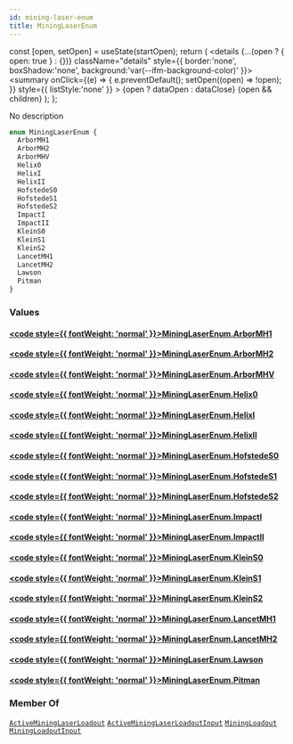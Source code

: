 ```yaml
---
id: mining-laser-enum
title: MiningLaserEnum
---
```









  const [open, setOpen] = useState(startOpen);
  return (
    <details {...(open ? { open: true } : {})} className="details" style={{ border:'none', boxShadow:'none', background:'var(--ifm-background-color)' }}>
      <summary
        onClick={(e) => {
          e.preventDefault();
          setOpen((open) => !open);
        }}
        style={{ listStyle:'none' }}
      >
      {open ? dataOpen : dataClose}
      </summary>
      {open && children}
    </details>
  );
};








No description


```graphql
enum MiningLaserEnum {
  ArborMH1
  ArborMH2
  ArborMHV
  Helix0
  HelixI
  HelixII
  HofstedeS0
  HofstedeS1
  HofstedeS2
  ImpactI
  ImpactII
  KleinS0
  KleinS1
  KleinS2
  LancetMH1
  LancetMH2
  Lawson
  Pitman
}
```




### Values

#### [<code style={{ fontWeight: 'normal' }}>MiningLaserEnum.<b>ArborMH1</b></code>](#)  



#### [<code style={{ fontWeight: 'normal' }}>MiningLaserEnum.<b>ArborMH2</b></code>](#)  



#### [<code style={{ fontWeight: 'normal' }}>MiningLaserEnum.<b>ArborMHV</b></code>](#)  



#### [<code style={{ fontWeight: 'normal' }}>MiningLaserEnum.<b>Helix0</b></code>](#)  



#### [<code style={{ fontWeight: 'normal' }}>MiningLaserEnum.<b>HelixI</b></code>](#)  



#### [<code style={{ fontWeight: 'normal' }}>MiningLaserEnum.<b>HelixII</b></code>](#)  



#### [<code style={{ fontWeight: 'normal' }}>MiningLaserEnum.<b>HofstedeS0</b></code>](#)  



#### [<code style={{ fontWeight: 'normal' }}>MiningLaserEnum.<b>HofstedeS1</b></code>](#)  



#### [<code style={{ fontWeight: 'normal' }}>MiningLaserEnum.<b>HofstedeS2</b></code>](#)  



#### [<code style={{ fontWeight: 'normal' }}>MiningLaserEnum.<b>ImpactI</b></code>](#)  



#### [<code style={{ fontWeight: 'normal' }}>MiningLaserEnum.<b>ImpactII</b></code>](#)  



#### [<code style={{ fontWeight: 'normal' }}>MiningLaserEnum.<b>KleinS0</b></code>](#)  



#### [<code style={{ fontWeight: 'normal' }}>MiningLaserEnum.<b>KleinS1</b></code>](#)  



#### [<code style={{ fontWeight: 'normal' }}>MiningLaserEnum.<b>KleinS2</b></code>](#)  



#### [<code style={{ fontWeight: 'normal' }}>MiningLaserEnum.<b>LancetMH1</b></code>](#)  



#### [<code style={{ fontWeight: 'normal' }}>MiningLaserEnum.<b>LancetMH2</b></code>](#)  



#### [<code style={{ fontWeight: 'normal' }}>MiningLaserEnum.<b>Lawson</b></code>](#)  



#### [<code style={{ fontWeight: 'normal' }}>MiningLaserEnum.<b>Pitman</b></code>](#)  







### Member Of

[`ActiveMiningLaserLoadout`](/api/types/objects/active-mining-laser-loadout)  <Badge class="badge badge--secondary badge--relation" text="object"/><Bullet />[`ActiveMiningLaserLoadoutInput`](/api/types/inputs/active-mining-laser-loadout-input)  <Badge class="badge badge--secondary badge--relation" text="input"/><Bullet />[`MiningLoadout`](/api/types/objects/mining-loadout)  <Badge class="badge badge--secondary badge--relation" text="object"/><Bullet />[`MiningLoadoutInput`](/api/types/inputs/mining-loadout-input)  <Badge class="badge badge--secondary badge--relation" text="input"/>